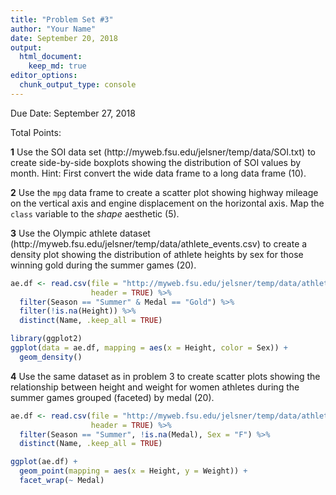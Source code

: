 ```yaml
---
title: "Problem Set #3"
author: "Your Name"
date: September 20, 2018
output: 
  html_document:
    keep_md: true
editor_options: 
  chunk_output_type: console
---
```


Due Date: September 27, 2018

Total Points: 

**1** Use the SOI data set (http://myweb.fsu.edu/jelsner/temp/data/SOI.txt) to create side-by-side boxplots showing the distribution of SOI values by month. Hint: First convert the wide data frame to a long data frame (10).

**2** Use the `mpg` data frame to create a scatter plot showing highway mileage on the vertical axis and engine displacement on the horizontal axis. Map the `class` variable to the *shape* aesthetic (5).

**3** Use the Olympic athlete dataset (http://myweb.fsu.edu/jelsner/temp/data/athlete_events.csv) to create a density plot showing the distribution of athlete heights by sex for those winning gold during the summer games (20).
```r
ae.df <- read.csv(file = "http://myweb.fsu.edu/jelsner/temp/data/athlete_events.csv",
                  header = TRUE) %>%
  filter(Season == "Summer" & Medal == "Gold") %>%
  filter(!is.na(Height)) %>%
  distinct(Name, .keep_all = TRUE)

library(ggplot2)
ggplot(data = ae.df, mapping = aes(x = Height, color = Sex)) +
  geom_density()
```

**4** Use the same dataset as in problem 3 to create scatter plots showing the relationship between height and weight for women athletes during the summer games grouped (faceted) by medal (20).
```R
ae.df <- read.csv(file = "http://myweb.fsu.edu/jelsner/temp/data/athlete_events.csv",
                  header = TRUE) %>%
  filter(Season == "Summer", !is.na(Medal), Sex = "F") %>%
  distinct(Name, .keep_all = TRUE)

ggplot(ae.df) +
  geom_point(mapping = aes(x = Height, y = Weight)) +
  facet_wrap(~ Medal)
```
